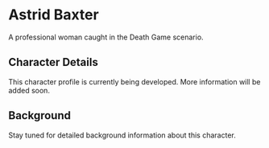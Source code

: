 # Astrid Baxter

A professional woman caught in the Death Game scenario.

## Character Details

This character profile is currently being developed. More information will be added soon.

## Background

Stay tuned for detailed background information about this character.
